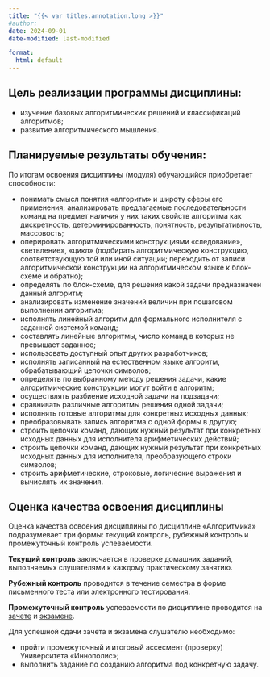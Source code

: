 ```yaml
---
title: "{{< var titles.annotation.long >}}"
#author:
date: 2024-09-01
date-modified: last-modified

format:
  html: default
---
```



## Цель реализации программы дисциплины:

- изучение базовых алгоритмических решений и классификаций алгоритмов;
- развитие алгоритмического мышления.


## Планируемые результаты обучения:
По итогам освоения дисциплины (модуля) обучающийся приобретает способности:

- понимать смысл понятия &laquo;алгоритм&raquo; и широту сферы его применения; анализировать предлагаемые последовательности команд на предмет наличия у них таких свойств алгоритма как дискретность, детерминированность, понятность, результативность, массовость;
- оперировать алгоритмическими конструкциями &laquo;следование&raquo;, &laquo;ветвление&raquo;, &laquo;цикл&raquo; (подбирать алгоритмическую конструкцию, соответствующую той или иной ситуации; переходить от записи алгоритмической конструкции на алгоритмическом языке к блок-схеме и обратно);
- определять по блок-схеме, для решения какой задачи предназначен данный алгоритм;
- анализировать изменение значений величин при пошаговом выполнении алгоритма;
- исполнять линейный алгоритм для формального исполнителя с заданной системой команд;
- составлять линейные алгоритмы, число команд в которых не превышает заданное;
- использовать доступный опыт других разработчиков;
- исполнять записанный на естественном языке алгоритм, обрабатывающий цепочки символов;
- определять по выбранному методу решения задачи, какие алгоритмические конструкции могут войти в алгоритм;
- осуществлять разбиение исходной задачи на подзадачи;
- сравнивать различные алгоритмы решения одной задачи;
- исполнять готовые алгоритмы для конкретных исходных данных;
- преобразовывать запись алгоритма с одной формы в другую;
- строить цепочки команд, дающих нужный результат при конкретных исходных данных для исполнителя арифметических действий;
- строить цепочки команд, дающих нужный результат при конкретных исходных данных для исполнителя, преобразующего строки символов;
- строить арифметические, строковые, логические выражения и вычислять их значения.


## Оценка качества освоения дисциплины
Оценка качества освоения дисциплины по дисциплине &laquo;Алгоритмика&raquo; подразумевает три формы: текущий контроль, рубежный контроль и промежуточный контроль успеваемости.

**Текущий контроль** заключается в проверке домашних заданий, выполняемых слушателями к каждому практическому занятию.

**Рубежный контроль** проводится в течение семестра в форме письменного теста или электронного тестирования.

**Промежуточный контроль** успеваемости по дисциплине проводится на [зачете](credit.qmd) и [экзамене](exam.qmd).

Для успешной сдачи зачета и экзамена слушателю необходимо:

- пройти промежуточный и итоговый ассесмент (проверку) Университета &laquo;Иннополис&raquo;;
- выполнить задание по созданию алгоритма под конкретную задачу.
